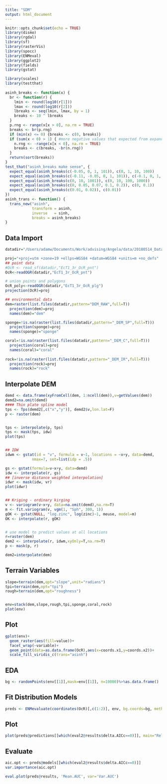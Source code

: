 ```yaml
---
title: "SDM"
output: html_document
---
```


```r
knitr::opts_chunk$set(echo = TRUE)
library(dismo)
library(rgdal)
library(sf)
library(rasterVis)
library(spocc)
library(ENMeval)
library(ggplot2)
library(fields) 
library(gstat)

library(scales)
library(testthat)
 
asinh_breaks <- function(x) {
  br <- function(r) {
    lmin <- round(log10(r[1]))
    lmax <- round(log10(r[2]))
    lbreaks <- seq(lmin, lmax, by = 1)
    breaks <- 10 ^ lbreaks
  }
  p.rng <- range(x[x > 0], na.rm = TRUE)
  breaks <- br(p.rng)
  if (min(x) <= 0) {breaks <- c(0, breaks)}
  if (sum(x < 0) > 1) { #more negative values that expected from expanding scale that includes zero
    n.rng <- -range(x[x < 0], na.rm = TRUE)
    breaks <- c(breaks, -br(n.rng))
  }
  return(sort(breaks))
}
test_that("asinh_breaks make sense", {
  expect_equal(asinh_breaks(c(-0.05, 0, 1, 101)), c(0, 1, 10, 100))
  expect_equal(asinh_breaks(c(-0.11, -0.05, 0, 1, 101)), c(-0.1, 0, 1, 10, 100))
  expect_equal(asinh_breaks(c(0, 10, 1001)), c(0, 10, 100, 1000))
  expect_equal(asinh_breaks(c(0, 0.05, 0.07, 0.1, 0.2)), c(0, 0.1))
  expect_equal(asinh_breaks(c(0.01, 0.02)), c(0.01))
})
asinh_trans <- function() {
  trans_new("asinh",
            transform = asinh,
            inverse   = sinh,
            breaks = asinh_breaks)
}

```

## Data Import


```r
datadir="/Users/adamw/Documents/Work/advising/Angela/data/20180514_Data"

proj="+proj=utm +zone=19 +ellps=WGS84 +datum=WGS84 +units=m +no_defs"
## point data
#OcR <- read_sf(datadir,"EcT1_3r_OcR_pnt")
OcR<-readOGR(datadir,"EcT1_3r_OcR_pnt")

# union points and polygons
OcR_poly<-readOGR(datadir,"EcT1_3r_OcR_plg")
projection(OcR)=proj

## environmental data
dem=raster(list.files(datadir,pattern="DEM_RAW",full=T))
  projection(dem)=proj
  names(dem)="dem"

sponge=!is.na(raster(list.files(datadir,pattern="_DEM_SP",full=T)))
  projection(sponge)=proj
  names(sponge)="sponge"

coral=!is.na(raster(list.files(datadir,pattern="_DEM_C",full=T)))
  projection(coral)=proj
  names(coral)="coral"
  
rock=!is.na(raster(list.files(datadir,pattern="_DEM_IR",full=T)))
  projection(rock)=proj
  names(rock)="rock"

```

## Interpolate DEM

```r
demd <- data.frame(xyFromCell(dem, 1:ncell(dem)),v=getValues(dem))
demd2=na.omit(demd)
#### Thin plate spline model
tps <- Tps(demd2[,c("x","y")], demd2$v,lon.lat=F)
p <- raster(dem)


tps <- interpolate(p, tps)
tps <- mask(tps, idw)
plot(tps)


## IDW
idwm <- gstat(id = "v", formula = v~1, locations = ~x+y, data=demd, 
            nmax=7, set=list(idp = .5))

gs <- gstat(formula=v~x+y, data=demd)
idw <- interpolate(r, gs)
## [inverse distance weighted interpolation]
idwr <- mask(idw, vr)
plot(idwr)


## Kriging - ordinary kirging
v <- variogram(v~x+y, data=na.omit(demd),na.rm=T)
m <- fit.variogram(v, vgm(1, "Sph", 300, 1))
gOK <- gstat(NULL, "log.zinc", log(zinc)~1, meuse, model=m)
OK <- interpolate(r, gOK)


# use model to predict values at all locations
r=raster(dem)
dem2 <- interpolate(r, idwm,xyOnly=T,na.rm=T)
p <- mask(p, r)

dem2=interpolate(dem)
```

## Terrain Variables

```r
slope=terrain(dem,opt="slope",unit="radians")
tpi=terrain(dem,opt="tpi")
rough=terrain(dem,opt="roughness")


env=stack(dem,slope,rough,tpi,sponge,coral,rock)
plot(env)
```

## Plot

```r

gplot(env)+
  geom_raster(aes(fill=value))+
  facet_wrap(~variable)+
  geom_point(data=as.data.frame(OcR),aes(x=coords.x1,y=coords.x2))+
  scale_fill_viridis_c(trans="asinh")

```


## EDA

```r
bg <- randomPoints(env[[1]],mask=env[[1]], n=10000)%>%as.data.frame()


```

## Fit Distribution Models

```r

preds <- ENMevaluate(coordinates(OcR)[,c(1:2)], env, bg.coords=bg, method='jackknife', RMvalues=c(1,2), fc=c('L','LQ','LQP'), parallel=TRUE)

```


## Plot

```r
plot(preds@predictions[[which(eval2@results$delta.AICc==0)]], main="Relative occurrence rate")

```


## Evaluate
```r
aic.opt <- preds@models[[which(eval2@results$delta.AICc==0)]]
var.importance(aic.opt)

eval.plot(preds@results, 'Mean.AUC', var='Var.AUC')
```
